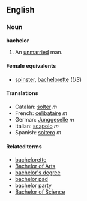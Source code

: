 ==English==
===Noun===
'''bachelor'''

#An [[unmarried]] man.

====Female equivalents====
*[[spinster]], [[bachelorette]] (''US'')

====Translations====
*Catalan: [[solter]] ''m''
*French: [[célibataire]] ''m''
*German: [[Junggeselle]] ''m''
*Italian: [[scapolo]] ''m''
*Spanish: [[soltero]] ''m''

====Related terms====
*[[bachelorette]]
*[[Bachelor of Arts]]
*[[bachelor's degree]]
*[[bachelor pad]]
*[[bachelor party]]
*[[Bachelor of Science]]